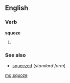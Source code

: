 ==English==

===Verb===
'''squoze'''

# {{context|nonstandard|humorous}} {{past of|squeeze}}

===See also===
* [[squeezed]] (''standard form'')

[[mg:squoze]]